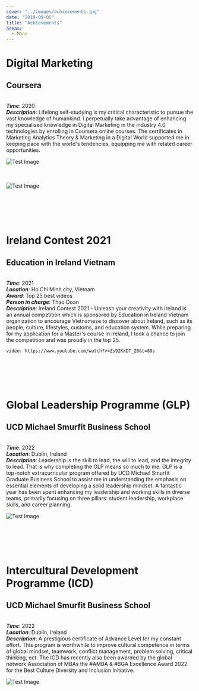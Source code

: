 ```yaml
---
cover: "../images/achievements.jpg"
date: "2019-09-05"
title: "Achievements"
areas:
  - Mono
---
```

# Digital Marketing
## Coursera
<p>

<br/> <b><i>Time</i></b>: 2020
<br/> <b><i>Description</i></b>: Lifelong self-studying is my critical characteristic to pursue the vast knowledge of humankind. I perpetually take advantage of enhancing my specialised knowledge in Digital Marketing in the industry 4.0 technologies by enrolling in  Coursera online courses. The certificates in Marketing Analytics Theory & Marketing in a Digital World supported me in keeping pace with the world's tendencies, equipping me with related career opportunities.

![Test Image](../images/Certificate_DigitalMKT.jpg)
<br/>
<br/>
<br/>

![Test Image](../images/Certificate_MKTAnnalyticsinTheory.jpg)

</p>

<br/>
<br/>
<br/>
<br/>

# Ireland Contest 2021
## Education in Ireland Vietnam
<p>

<br/> <b><i>Time</i></b>: 2021
<br/> <b><i>Location</i></b>: Ho Chi Minh city, Vietnam
<br/> <b><i>Award</i></b>: Top 25 best videos
<br/> <b><i>Person in charge</i></b>: Thao Doan
<br/> <b><i>Description</i></b>: Ireland Contest 2021 - Unleash your creativity with Ireland is an annual competition which is sponsored by Education in Ireland Vietnam organization to encourage Vietnamese to discover about Ireland, such as its people, culture, lifestyles, customs, and education system. While preparing for my application for a Master's course in Ireland, I took a chance to join the competition and was proudly in the top 25.


`video: https://www.youtube.com/watch?v=Zs92KXDT_Z0&t=89s`

</p>

<br/>
<br/>
<br/>
<br/>


# Global Leadership Programme (GLP)
## UCD Michael Smurfit Business School
<p>

<br/> <b><i>Time</i></b>: 2022
<br/> <b><i>Location</i></b>: Dublin, Ireland
<br/> <b><i>Description</i></b>: Leadership is the skill to lead, the will to lead, and the integrity to lead. That is why completing the GLP means so much to me.
                         GLP is a top-notch extracurricular program offered by UCD Michael Smurfit Graduate Business School to assist me in understanding the emphasis on essential elements of developing a solid leadership mindset. A fantastic year has been spent enhancing my leadership and working skills in diverse teams, primarily focusing on three pillars: student leadership, workplace skills, and career planning.

![Test Image](../images/424ThaoNgoPhuongDoan.jpg)


</p>

<br/>
<br/>
<br/>
<br/>

# Intercultural Development Programme (ICD)
## UCD Michael Smurfit Business School
<p>

<br/> <b><i>Time</i></b>: 2022
<br/> <b><i>Location</i></b>: Dublin, Ireland
<br/> <b><i>Description</i></b>: A prestigious certificate of Advance Level for my constant effort. This program is worthwhile to improve cultural competence in terms of global mindset, teamwork, conflict management, problem solving, critical thinking, ect.
                                 The ICD has recently also been awarded by the global network Association of MBAs the #AMBA & #BGA Excellence Award 2022 for the Best Culture Diversity and Inclusion Initiative.

![Test Image](../images/ThaoNgoPhuong.jpg)

</p>